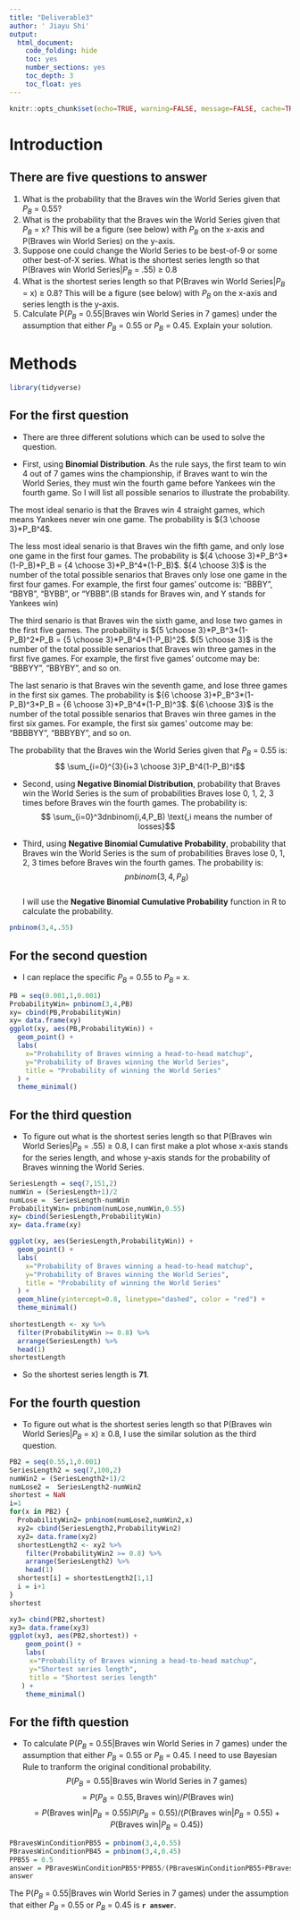 ```yaml
---
title: "Deliverable3"
author: ' Jiayu Shi'
output:
  html_document:
    code_folding: hide
    toc: yes
    number_sections: yes
    toc_depth: 3
    toc_float: yes
---
```


```r
knitr::opts_chunk$set(echo=TRUE, warning=FALSE, message=FALSE, cache=TRUE)
```

# Introduction 

## There are five questions to answer

1. What is the probability that the Braves win the World Series given that $P_B$ = 0.55?
2. What is the probability that the Braves win the World Series given that $P_B$ = x? This will be a figure (see below) with $P_B$ on the x-axis and
P(Braves win World Series) on the y-axis.
3. Suppose one could change the World Series to be best-of-9 or some other best-of-X series. What is the shortest series length so that P(Braves win World Series|$P_B$ = .55) ≥ 0.8
4. What is the shortest series length so that P(Braves win World Series|$P_B$ = x) ≥ 0.8? This will be a figure (see below) with $P_B$ on the x-axis
and series length is the y-axis.
5. Calculate P($P_B$ = 0.55|Braves win World Series in 7 games) under the assumption that either $P_B$ = 0.55 or $P_B$ = 0.45. Explain your solution.


# Methods


```r
library(tidyverse)
```

## For the first question

- There are three different solutions which can be used to solve the question.

- First, using **Binomial Distribution**. As the rule says, the first team to win 4 out of 7 games wins the championship, if Braves want to win the World Series, they must win the fourth game before Yankees win the fourth game. So I will list all possible senarios to illustrate the probability.  

The most ideal senario is that the Braves win 4 straight games, which means Yankees never win one game. The probability is ${3 \choose 3}*P_B^4$.  

The less most ideal senario is that Braves win the fifth game, and only lose one game in the first four games. The probability is ${4 \choose 3}*P_B^3*(1-P_B)*P_B = {4 \choose 3}*P_B^4*(1-P_B)$. ${4 \choose 3}$ is the number of the total possible senarios that Braves only lose one game in the first four games. For example, the first four games' outcome is: "BBBY", "BBYB", "BYBB", or "YBBB".(B stands for Braves win, and Y stands for Yankees win)  

The third senario is that Braves win the sixth game, and lose two games in the first five games. The probability is ${5 \choose 3}*P_B^3*(1-P_B)^2*P_B = {5 \choose 3}*P_B^4*(1-P_B)^2$. ${5 \choose 3}$ is the number of the total possible senarios that Braves win three games in the first five games. For example, the first five games' outcome may be: "BBBYY", "BBYBY", and so on.  

The last senario is that Braves win the seventh game, and lose three games in the first six games. The probability is ${6 \choose 3}*P_B^3*(1-P_B)^3*P_B = {6 \choose 3}*P_B^4*(1-P_B)^3$. ${6 \choose 3}$ is the number of the total possible senarios that Braves win three games in the first six games. For example, the first six games' outcome may be: "BBBBYY", "BBBYBY", and so on.  

The probability that the Braves win the World Series given that $P_B$ = 0.55 is: 
  $$ \sum_{i=0}^{3}{i+3 \choose 3}P_B^4(1-P_B)^i$$  


- Second, using **Negative Binomial Distribution**, probability that Braves win the World Series is the sum of probabilities Braves lose 0, 1, 2, 3 times before Braves win the fourth games. The probability is:
  $$ \sum_{i=0}^3dnbinom(i,4,P_B) \text{,i means the number of losses}$$   
  
- Third, using **Negative Binomial Cumulative Probability**, probability that Braves win the World Series is the sum of probabilities Braves lose 0, 1, 2, 3 times before Braves win the fourth games. The probability is:
  $$ pnbinom(3,4,P_B)$$   
I will use the **Negative Binomial Cumulative Probability** function in R to calculate the probability.   

```r
pnbinom(3,4,.55)
```

## For the second question

- I can replace the specific $P_B$ = 0.55 to $P_B$ = x.

```r
PB = seq(0.001,1,0.001)
ProbabilityWin= pnbinom(3,4,PB)
xy= cbind(PB,ProbabilityWin)
xy= data.frame(xy)
ggplot(xy, aes(PB,ProbabilityWin)) + 
  geom_point() +
  labs(
    x="Probability of Braves winning a head-to-head matchup",
    y="Probability of Braves winning the World Series",
    title = "Probability of winning the World Series"
  ) +
  theme_minimal()
```



## For the third question

- To figure out what is the shortest series length so that P(Braves win World Series|$P_B$ = .55) ≥ 0.8, I can first make a plot whose x-axis stands for the series length, and whose y-axis stands for the probability of Braves winning the World Series.

```r
SeriesLength = seq(7,151,2)
numWin = (SeriesLength+1)/2
numLose =  SeriesLength-numWin
ProbabilityWin= pnbinom(numLose,numWin,0.55)
xy= cbind(SeriesLength,ProbabilityWin)
xy= data.frame(xy)

ggplot(xy, aes(SeriesLength,ProbabilityWin)) + 
  geom_point() +
  labs(
    x="Probability of Braves winning a head-to-head matchup",
    y="Probability of Braves winning the World Series",
    title = "Probability of winning the World Series"
  ) +
  geom_hline(yintercept=0.8, linetype="dashed", color = "red") +
  theme_minimal()
  
shortestLength <- xy %>%
  filter(ProbabilityWin >= 0.8) %>%
  arrange(SeriesLength) %>%
  head(1)
shortestLength
```

- So the shortest series length is **71**.

## For the fourth question

- To figure out what is the shortest series length so that P(Braves win World Series|$P_B$ = x) ≥ 0.8, I use the similar solution as the third question.  

```r
PB2 = seq(0.55,1,0.001)
SeriesLength2 = seq(7,100,2)
numWin2 = (SeriesLength2+1)/2
numLose2 =  SeriesLength2-numWin2
shortest = NaN
i=1
for(x in PB2) {
  ProbabilityWin2= pnbinom(numLose2,numWin2,x)
  xy2= cbind(SeriesLength2,ProbabilityWin2)
  xy2= data.frame(xy2)
  shortestLength2 <- xy2 %>%
    filter(ProbabilityWin2 >= 0.8) %>%
    arrange(SeriesLength2) %>%
    head(1)
  shortest[i] = shortestLength2[1,1]
  i = i+1
}
shortest

xy3= cbind(PB2,shortest)
xy3= data.frame(xy3)
ggplot(xy3, aes(PB2,shortest)) + 
    geom_point() +
    labs(
     x="Probability of Braves winning a head-to-head matchup",
     y="Shortest series length",
     title = "Shortest series length"
   ) +
    theme_minimal()
```

## For the fifth question

- To calculate P($P_B$ = 0.55|Braves win World Series in 7 games) under the assumption that either $P_B$ = 0.55 or $P_B$ = 0.45. I need to use Bayesian Rule to tranform the original conditional probability.
$$ P(P_B=0.55 | \text{Braves win World Series in 7 games})$$ 
$$= P(P_B=0.55 , \text{Braves win}) /P(\text{Braves win}) $$
$$=P(\text{Braves win} |P_B=0.55)P(P_B=0.55)/(P(\text{Braves win} |P_B=0.55)+P(\text{Braves win} |P_B=0.45)) $$
```r
PBravesWinConditionPB55 = pnbinom(3,4,0.55)
PBravesWinConditionPB45 = pnbinom(3,4,0.45)
PPB55 = 0.5
answer = PBravesWinConditionPB55*PPB55/(PBravesWinConditionPB55+PBravesWinConditionPB45)
answer
```

The P($P_B$ = 0.55|Braves win World Series in 7 games) under the assumption that either $P_B$ = 0.55 or $P_B$ = 0.45 is **`r answer`**.





